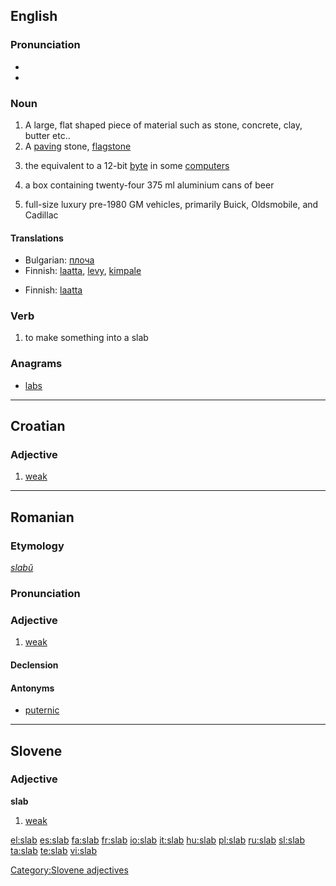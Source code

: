 ==English==
{{wikipedia}}

===Pronunciation===
*{{IPA|/slæb/}}
*{{rhymes|æb}}

===Noun===
{{en-noun}}

# A large, flat shaped piece of material such as stone, concrete, clay, butter etc..
# A [[paving]] stone, [[flagstone]]
# {{computing}} the equivalent to a 12-bit [[byte]] in some [[computer]]s
# {{Australian}} a box containing twenty-four 375&nbsp;ml aluminium cans of beer
# {{Slang}} full-size luxury pre-1980 GM vehicles, primarily Buick, Oldsmobile, and Cadillac

====Translations====
{{trans-top|flat piece of material}}
*Bulgarian: [[плоча]] 
*Finnish: [[laatta]], [[levy]], [[kimpale]]
{{trans-bottom}}

{{trans-top|paving stone}}
*Finnish: [[laatta]]
{{trans-bottom}}

===Verb===
{{en-verb|slab|b|ing}}

#{{transitive}} to make something into a slab

===Anagrams===
*[[labs]]

----

==Croatian==

===Adjective===
{{hr-adj|slabiji|najslabiji}}

# [[weak]]

----

==Romanian==

===Etymology===
{{Sla.|ro}} ''[[slabŭ]]''

===Pronunciation===
{{IPA|[slab]|lang=ro}}

===Adjective===
{{ro-adj|4}}

# [[weak]]

====Declension====
{{ro-adj-4|slab}}

====Antonyms====
*[[puternic]]

----

==Slovene==

===Adjective===
'''slab'''

# [[weak]]

[[Category:Slovene adjectives]]

[[el:slab]]
[[es:slab]]
[[fa:slab]]
[[fr:slab]]
[[io:slab]]
[[it:slab]]
[[hu:slab]]
[[pl:slab]]
[[ru:slab]]
[[sl:slab]]
[[ta:slab]]
[[te:slab]]
[[vi:slab]]